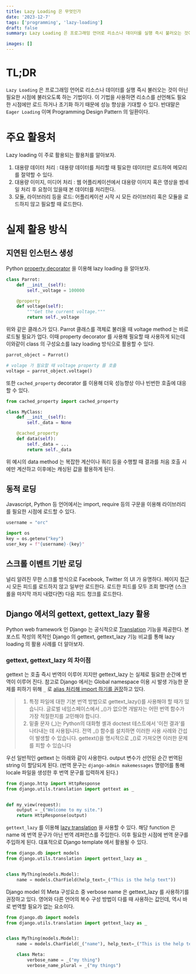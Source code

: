 ```yaml
---
title: Lazy Loading 은 무엇인가
date: '2023-12-7'
tags: ['programming', 'lazy-loading']
draft: false
summary: Lazy Loading 은 프로그래밍 언어로 리소스나 데이터를 실행 즉시 불러오는 것이 아닌 필요한 시점에 불러오도록 하는 기법이다. 이 기법을 사용하면 리소스를 선언해도 필요한 시점에만 로드 하거나 초기화 하기 때문에 성능 향상을 기대할 수 있다. 반대말은 `Eager Loading` 이며 Programming Design Pattern 의 일환이다.

images: []
---
```


# TL;DR

`Lazy Loading` 은 프로그래밍 언어로 리소스나 데이터를 실행 즉시 불러오는 것이 아닌 필요한 시점에 불러오도록 하는 기법이다. 이 기법을 사용하면 리소스를 선언해도 필요한 시점에만 로드 하거나 초기화 하기 때문에 성능 향상을 기대할 수 있다. 반대말은 `Eager Loading` 이며 Programming Design Pattern 의 일환이다. 

# 주요 활용처 

Lazy loading 이 주로 활용되는 활용처를 알아보자.

1. 대용량 데이터 처리 : 대용량 데이터를 처리할 때 필요한 데이터만 로드하여 메모리를 절약할 수 있다.
2. 대용량 이미지, 미디어 처리 : 웹 어플리케이션에서 대용량 이미지 혹은 영상을 썸네일 처리 후 요청이 있을때 본 데이터를 처리한다.
3. 모듈, 라이브러리 등을 로드: 어플리케이션 시작 시 모든 라이브러리 혹은 모듈을 로드하지 않고 필요할 때 로드한다.

# 실제 활용 방식

## 지연된 인스턴스 생성

Python [property decorator](https://docs.python.org/3/library/functions.html#property) 을 이용해 lazy loading 을 알아보자.

```python
class Parrot:
    def __init__(self):
        self._voltage = 100000

    @property
    def voltage(self):
        """Get the current voltage."""
        return self._voltage
```

위와 같은 클래스가 있다. Parrot 클래스를 객체로 불러올 때 voltage method 는 바로 로드될 필요가 업다. 이때 property decorator 를 사용해 필요할 때 사용하게 되는데 이와같이 class 의 구성요소를 lazy loading 방식으로 활용할 수 있다.

```python
parrot_object = Parrot()

# volage 가 필요할 때 voltage property 를 호출
voltage = parrot_object.voltage()
```

또한 `cached_property` decorator 를 이용해 더욱 성능향상 이나 빈번한 호출에 대응할 수 있다.

```python
from cached_property import cached_property

class MyClass:
    def __init__(self):
        self._data = None

    @cached_property
    def data(self):
        self._data = ...  
        return self._data
```

위 예시의 data method 는 복잡한 계산이나 쿼리 등을 수행할 때 결과를 처음 호출 시에만 계산하고 이후에는 캐싱된 값을 활용하게 된다.

## 동적 로딩

Javascript, Python 등 언어에서는 import, require 등의 구문을 이용해 라이브러리를 필요한 시점에 로드할 수 있다.

```python
username = "orc"

import os
key = os.getenv("key")
user_key = f"{username}-{key}"
```

## 스크롤 이벤트 기반 로딩

널리 알려진 무한 스크롤 방식으로 Facebook, Twitter 의 UI 가 유명하다. 페이지 접근 시 모든 피드를 로드하지 않고 일부만 로드한다. 로드한 피드를 모두 조회 했다면 (스크롤을 마지막 까지 내렸다면) 다음 피드 청크를 로드한다.

## Django 에서의 gettext, gettext_lazy 활용

Python web framework 인 Django 는 공식적으로 [Translation](https://docs.djangoproject.com/en/4.2/topics/i18n/translation/) 기능을 제공한다. 본 포스트 작성의 목적인 Django 의 gettext, gettext_lazy 기능 비교를 통해 lazy loading 의 활용 사례를 더 알아보자.

### gettext, gettext_lazy 의 차이점

gettext 는 호출 즉시 번역이 이루어 지지만 gettext_lazy 는 실제로 필요한 순간에 번역이 이루어 진다. 참고로 Django 에서는 Global namespace 이용 시 발생 가능한 문제를 피하기 위해 `_` 로 [alias 처리해 import 하기를 권장](https://docs.djangoproject.com/en/4.2/topics/i18n/translation/#standard-translation)하고 있다.

> 1. 특정 파일에 대한 기본 번역 방법으로 gettext_lazy()를 사용해야 할 때가 있습니다. 글로벌 네임스페이스에서 _()가 없으면 개발자는 어떤 번역 함수가 가장 적절한지를 고민해야 합니다.
> 2. 밑줄 문자 (_)는 Python의 대화형 셸과 doctest 테스트에서 '이전 결과'를 나타내는 데 사용됩니다. 전역 _() 함수를 설치하면 이러한 사용 사례와 간섭이 발생할 수 있습니다. gettext()을 명시적으로 _()로 가져오면 이러한 문제를 피할 수 있습니다

우선 일반적인 gettext 는 아래와 같이 사용한다. output 변수가 선언된 순간 번역된 string 이 할당되게 된다. (번역 문구는  `django-admin makemessages` 명령어를 통해 locale 파일을 생성한 후 번역 문구를 입력하게 된다.)

```python
from django.http import HttpResponse
from django.utils.translation import gettext as _


def my_view(request):
    output = _("Welcome to my site.")
    return HttpResponse(output)
```

`gettext_lazy` 를 이용해 [lazy translation](https://docs.djangoproject.com/en/4.2/topics/i18n/translation/#lazy-translation) 을 사용할 수 있다. 해당 function 은 name 에 번역 문구가 아닌 번역 레퍼런스를 주입한다. 이후 필요한 시점에 번역 문구를 주입하게 된다. 대표적으로 Django template 에서 활용될 수 있다.

```python
from django.db import models
from django.utils.translation import gettext_lazy as _


class MyThing(models.Model):
    name = models.CharField(help_text=_("This is the help text"))
```

Django model 의 Meta 구성요소 중 verbose name 은 gettext_lazy 를 사용하기를 권장하고 있다. 영어와 다른 언어의 복수 구성 방법이 다를 때 사용하는 값인데, 역시 바로 번역할 필요가 없는 요소이다.

```python
from django.db import models
from django.utils.translation import gettext_lazy as _


class MyThing(models.Model):
    name = models.CharField(_("name"), help_text=_("This is the help text"))

    class Meta:
        verbose_name = _("my thing")
        verbose_name_plural = _("my things")
```
